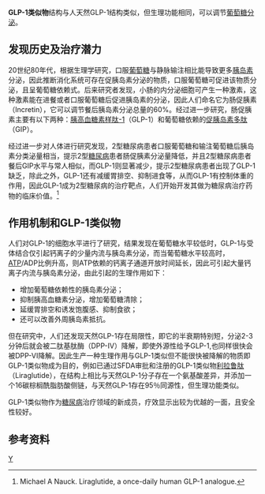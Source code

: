 '''GLP-1类似物'''结构与人天然GLP-1结构类似，但生理功能相同，可以调节[[葡萄糖|葡萄糖]][[分泌|分泌]]。

== 发现历史及治疗潜力 ==
20世纪80年代，根据生理学研究，口服[[葡萄糖|葡萄糖]]与静脉输注相比能导致更多[[胰岛素|胰岛素]]分泌，因此推断消化系统可存在促胰岛素分泌的物质，口服葡萄糖可促进该物质分泌，且呈葡萄糖依赖式。后来研究者发现，小肠的内分泌细胞可产生一种激素，这种激素能在进餐或者口服葡萄糖后促进胰岛素的分泌，因此人们命名它为肠促胰素（Incretin），它可以调节餐后胰岛素分泌总量的60%。经过进一步研究，肠促胰素主要有以下两种：[[胰高血糖素样肽-1|胰高血糖素样肽-1]]（GLP-1）和葡萄糖依赖的[[促胰岛素多肽|促胰岛素多肽]]（GIP）。

经过进一步对人体进行研究发现，2型糖尿病患者口服葡萄糖和输注葡萄糖后胰岛素分类泌量相当，提示2型[[糖尿病|糖尿病]]患者肠促胰素分泌量降低，并且2型糖尿病患者餐后GIP水平与常人相似，而GLP-1则显著减少，提示2型糖尿病患者出现了GLP-1缺乏，除此之外，GLP-1还有减缓胃排空、抑制进食等，从而GLP-1有控制体重的作用，因此GLP-1成为2型糖尿病的治疗靶点，人们开始开发其做为糖尿病治疗药物的临床价值。<ref name = "features">Michael A Nauck. Liraglutide, a once-daily human GLP-1 analogue.
</ref>

== 作用机制和GLP-1类似物 ==

人们对GLP-1的细胞水平进行了研究，结果发现在葡萄糖水平较低时，GLP-1与受体结合仅引起钙离子的少量内流与胰岛素分泌，而当葡萄糖水平较高时，[[三磷酸腺苷|ATP]]/ADP比例升高，则ATP依赖的钙离子通道开放时间延长，因此可引起大量钙离子内流与胰岛素分泌，由此引起的生理作用如下：

*增加葡萄糖依赖性的胰岛素分泌；
*抑制胰高血糖素分泌，增加葡萄糖清除；
*延缓胃排空和诱发饱腹感、抑制食欲；
*还可以改善外周胰岛素抵抗。

但在研究中，人们还发现天然GLP-1存在局限性，即它的半衰期特别短，分泌2-3分钟后就会被二肽基肽酶（DPP-IV）降解，即使外源性给予GLP-1,也同样很快会被DPP-VI降解。因此生产一种生理作用与GLP-1类似但不能很快被降解的物质即GLP-1类似物成为目的，例如已通过SFDA审批和注册的GLP-1类似物[[利拉鲁肽|利拉鲁肽]]（Liraglutide），在结构上相比与天然GLP-1分子存在一个氨基酸差异，并添加一个16碳棕榈酰脂肪酸侧链，与天然GLP-1存在95％同源性，但生理功能类似。

GLP-1类似物作为[[糖尿病|糖尿病]]治疗领域的新成员，疗效显示出较为优越的一面，且安全性较好。

== 参考资料 ==
{{reflist}}

[[Category:糖尿病药物|Y]]
